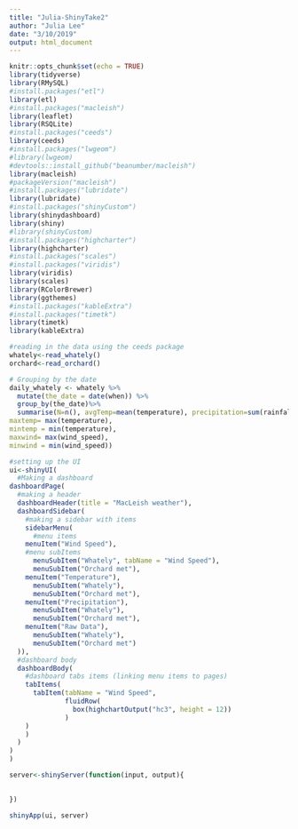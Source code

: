 ```yaml
---
title: "Julia-ShinyTake2"
author: "Julia Lee"
date: "3/10/2019"
output: html_document
---
```


```r
knitr::opts_chunk$set(echo = TRUE)
library(tidyverse)
library(RMySQL)
#install.packages("etl")
library(etl)
#install.packages("macleish")
library(leaflet)
library(RSQLite)
#install.packages("ceeds")
library(ceeds)
#install.packages("lwgeom")
#library(lwgeom)
#devtools::install_github("beanumber/macleish")
library(macleish)
#packageVersion("macleish")
#install.packages("lubridate")
library(lubridate)
#install.packages("shinyCustom")
library(shinydashboard)
library(shiny)
#library(shinyCustom)
#install.packages("highcharter")
library(highcharter)
#install.packages("scales")
#install.packages("viridis")
library(viridis)
library(scales)
library(RColorBrewer)
library(ggthemes)
#install.packages("kableExtra")
#install.packages("timetk")
library(timetk)
library(kableExtra)
```

```r
#reading in the data using the ceeds package
whately<-read_whately()
orchard<-read_orchard()
```

```r
# Grouping by the date 
daily_whately <- whately %>%
  mutate(the_date = date(when)) %>%
  group_by(the_date)%>% 
  summarise(N=n(), avgTemp=mean(temperature), precipitation=sum(rainfall), avgWindSpeed=mean(wind_speed), avghumidity=mean(rel_humidity),
maxtemp= max(temperature), 
mintemp = min(temperature),
maxwind= max(wind_speed), 
minwind = min(wind_speed))
```

```r
#setting up the UI
ui<-shinyUI(
  #Making a dashboard
dashboardPage(
  #making a header
  dashboardHeader(title = "MacLeish weather"),
  dashboardSidebar(
    #making a sidebar with items
    sidebarMenu(
      #menu items 
    menuItem("Wind Speed"),
    #menu subItems
      menuSubItem("Whately", tabName = "Wind Speed"),
      menuSubItem("Orchard met"),
    menuItem("Temperature"),
      menuSubItem("Whately"),
      menuSubItem("Orchard met"),
    menuItem("Precipitation"),
      menuSubItem("Whately"),
      menuSubItem("Orchard met"),
    menuItem("Raw Data"),
      menuSubItem("Whately"),
      menuSubItem("Orchard met")
  )),
  #dashboard body
  dashboardBody(
    #dashboard tabs items (linking menu items to pages)
    tabItems(
      tabItem(tabName = "Wind Speed",
              fluidRow(
                box(highchartOutput("hc3", height = 12))
              )
    )
    )
  )
)
)
```

```r
server<-shinyServer(function(input, output){
  

})
```

```r
shinyApp(ui, server)
```



